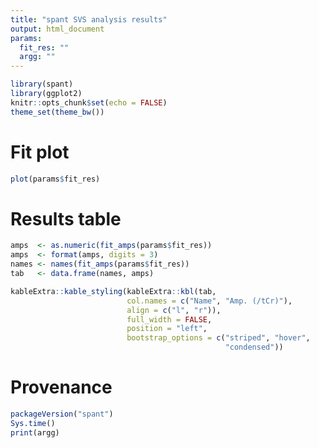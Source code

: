 ```yaml
---
title: "spant SVS analysis results"
output: html_document
params:
  fit_res: ""
  argg: ""
---
```


```r
library(spant)
library(ggplot2)
knitr::opts_chunk$set(echo = FALSE)
theme_set(theme_bw())
```

# Fit plot
```r
plot(params$fit_res)
```

# Results table
```r
amps  <- as.numeric(fit_amps(params$fit_res))
amps  <- format(amps, digits = 3)
names <- names(fit_amps(params$fit_res))
tab   <- data.frame(names, amps)

kableExtra::kable_styling(kableExtra::kbl(tab,
                          col.names = c("Name", "Amp. (/tCr)"),
                          align = c("l", "r")),
                          full_width = FALSE,
                          position = "left",
                          bootstrap_options = c("striped", "hover",
                                                "condensed"))
```

# Provenance
```r
packageVersion("spant")
Sys.time()
print(argg)
```